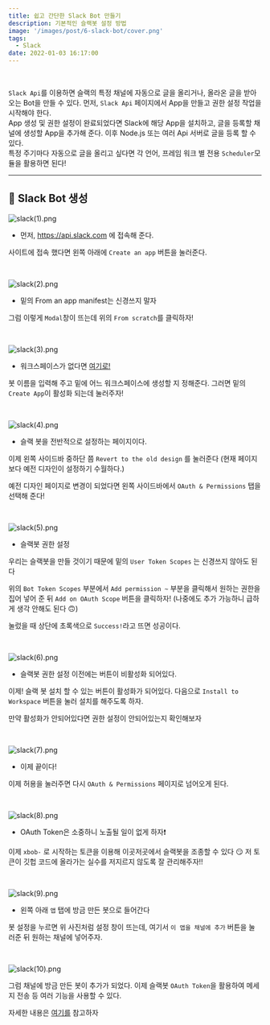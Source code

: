 ```yaml
---
title: 쉽고 간단한 Slack Bot 만들기
description: 기본적인 슬랙봇 설정 방법
image: '/images/post/6-slack-bot/cover.png'
tags:
  - Slack
date: 2022-01-03 16:17:00
---
```


<br />

`Slack Api`를 이용하면 슬랙의 특정 채널에 자동으로 글을 올리거나, 올라온 글을 받아 오는 Bot을 만들 수 있다. 먼저, `Slack Api` 페이지에서 App을 만들고 권한 설정 작업을 시작해야 한다.<br/>
App 생성 및 권한 설정이 완료되었다면 Slack에 해당 App을 설치하고, 글을 등록할 채널에 생성할 App을 추가해 준다. 이후 Node.js 또는 여러 Api 서버로 글을 등록 할 수 있다.<br/>
특정 주기마다 자동으로 글을 올리고 싶다면 각 언어, 프레임 워크 별 전용 `Scheduler`모듈을 활용하면 된다!

---

## 🤖 Slack Bot 생성

![slack(1).png](</images/post/6-slack-bot/slack(1).png>)

- 먼저, https://api.slack.com 에 접속해 준다.

사이트에 접속 했다면 왼쪽 아래에 `Create an app` 버튼을 눌러준다.

<br />

![slack(2).png](</images/post/6-slack-bot/slack(2).png>)

- 밑의 From an app manifest는 신경쓰지 말자

그럼 이렇게 `Modal`창이 뜨는데 위의 `From scratch`를 클릭하자!

<br />

![slack(3).png](</images/post/6-slack-bot/slack(3).png>)

- 워크스페이스가 없다면 [여기로!](https://slack.com/intl/ko-kr/help/articles/206845317-Slack-%EC%9B%8C%ED%81%AC%EC%8A%A4%ED%8E%98%EC%9D%B4%EC%8A%A4-%EC%83%9D%EC%84%B1)

봇 이름을 입력해 주고 밑에 어느 워크스페이스에 생성할 지 정해준다.
그러면 밑의 `Create App`이 활성화 되는데 눌러주자!

<br />

![slack(4).png](</images/post/6-slack-bot/slack(4).png>)

- 슬랙 봇을 전반적으로 설정하는 페이지이다.

이제 왼쪽 사이드바 중하단 쯤 `Revert to the old design` 를 눌러준다 (현재 페이지보다 예전 디자인이 설정하기 수월하다.)

예전 디자인 페이지로 변경이 되었다면 왼쪽 사이드바에서 `OAuth & Permissions` 탭을 선택해 준다!

<br />

![slack(5).png](</images/post/6-slack-bot/slack(5).png>)

- 슬랙봇 권한 설정

우리는 슬랙봇을 만들 것이기 때문에 밑의 `User Token Scopes` 는 신경쓰지 않아도 된다

위의 `Bot Token Scopes` 부분에서 `Add permission ~` 부분을 클릭해서 원하는 권한을 집어 넣어 준 뒤 `Add on OAuth Scope` 버튼을 클릭하자! (나중에도 추가 가능하니 급하게 생각 안해도 된다 🙃)

눌렀을 때 상단에 초록색으로 `Success!`라고 뜨면 성공이다.

<br />

![slack(6).png](</images/post/6-slack-bot/slack(6).png>)

- 슬랙봇 권한 설정 이전에는 버튼이 비활성화 되어있다.

이제! 슬랙 봇 설치 할 수 있는 버튼이 활성화가 되어있다.
다음으로 `Install to Workspace` 버튼을 눌러 설치를 해주도록 하자.

만약 활성화가 안되어있다면 권한 설정이 안되어있는지 확인해보자

<br />

![slack(7).png](</images/post/6-slack-bot/slack(7).png>)

- 이제 끝이다!

이제 허용을 눌러주면 다시 `OAuth & Permissions` 페이지로 넘어오게 된다.

<br />

![slack(8).png](</images/post/6-slack-bot/slack(8).png>)

- OAuth Token은 소중하니 노출될 일이 없게 하자❗️

이제 `xbob-` 로 시작하는 토큰을 이용해 이곳저곳에서 슬랙봇을 조종할 수 있다 😏
저 토큰이 깃헙 코드에 올라가는 실수를 저지르지 않도록 잘 관리해주자!!

<br />

![slack(9).png](</images/post/6-slack-bot/slack(9).png>)

- 왼쪽 아래 `앱` 탭에 방금 만든 봇으로 들어간다

봇 설정을 누르면 위 사진처럼 설정 창이 뜨는데, 여기서 `이 앱을 채널에 추가` 버튼을 눌러준 뒤 원하는 채널에 넣어주자.

<br />

![slack(10).png](</images/post/6-slack-bot/slack(10).png>)

그럼 채널에 방금 만든 봇이 추가가 되었다.
이제 슬랙봇 `OAuth Token`을 활용하여 메세지 전송 등 여러 기능을 사용할 수 있다.

자세한 내용은 [여기를](https://api.slack.com/docs) 참고하자

<br />
